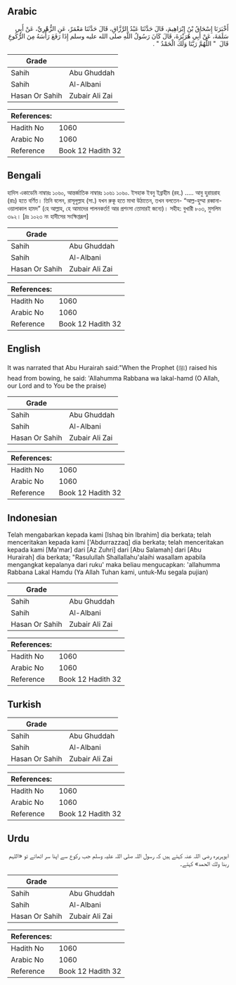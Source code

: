 ## Arabic


<div dir="rtl" lang="ar" style={{fontSize:'larger',backgroundColor:'#f8f9fa',padding:20}}>
أَخْبَرَنَا إِسْحَاقُ بْنُ إِبْرَاهِيمَ، قَالَ حَدَّثَنَا عَبْدُ الرَّزَّاقِ، قَالَ حَدَّثَنَا مَعْمَرٌ، عَنِ الزُّهْرِيِّ، عَنْ أَبِي سَلَمَةَ، عَنْ أَبِي هُرَيْرَةَ، قَالَ كَانَ رَسُولُ اللَّهِ صلى الله عليه وسلم إِذَا رَفَعَ رَأْسَهُ مِنَ الرُّكُوعِ قَالَ ‏ "‏ اللَّهُمَّ رَبَّنَا وَلَكَ الْحَمْدُ ‏"‏ ‏.‏
</div>
<div style={{backgroundColor:'#f8f9fa',padding:20, marginBottom: 10}}><table> <thead> <tr> <th>Grade</th> <th></th> </tr> </thead> <tbody> <tr><td>Sahih</td><td>Abu Ghuddah</td></tr><tr><td>Sahih</td><td>Al-Albani</td></tr><tr><td>Hasan Or Sahih</td><td>Zubair Ali Zai</td></tr></tbody></table><table> <thead> <tr> <th>References:</th> <th></th> </tr> </thead> <tbody><tr><td>Hadith No</td><td>1060</td></tr><tr><td>Arabic No</td><td>1060</td></tr><tr><td>Reference</td><td>Book 12 Hadith 32</td></tr></tbody></table></div>

## Bengali


<div dir="ltr" lang="bn" style={{fontSize:'larger',backgroundColor:'#f8f9fa',padding:20}}>
হাদিস একাডেমি নাম্বারঃ ১০৬০, আন্তর্জাতিক নাম্বারঃ ১০৬১ ১০৬০. ইসহাক ইবনু ইব্রাহীম (রহ.) ..... আবু হুরায়রাহ (রাঃ) হতে বর্ণিত। তিনি বলেন, রাসূলুল্লাহ (সা.) যখন রুকূ হতে মাথা উঠাতেন, তখন বলতেন- “আল্ল-হুম্মা রব্বানা- ওয়ালাকাল হামদ” (হে আল্লাহ, হে আমাদের পালনকর্তা! আর প্রশংসা তোমারই জন্যে)। সহীহ: বুখারী ৮০৩, মুসলিম ৩৯২। [দ্রঃ ১০২৩ নং হাদীসের সংক্ষিপ্তরূপ]
</div>
<div style={{backgroundColor:'#f8f9fa',padding:20, marginBottom: 10}}><table> <thead> <tr> <th>Grade</th> <th></th> </tr> </thead> <tbody> <tr><td>Sahih</td><td>Abu Ghuddah</td></tr><tr><td>Sahih</td><td>Al-Albani</td></tr><tr><td>Hasan Or Sahih</td><td>Zubair Ali Zai</td></tr></tbody></table><table> <thead> <tr> <th>References:</th> <th></th> </tr> </thead> <tbody><tr><td>Hadith No</td><td>1060</td></tr><tr><td>Arabic No</td><td>1060</td></tr><tr><td>Reference</td><td>Book 12 Hadith 32</td></tr></tbody></table></div>

## English


<div dir="ltr" lang="en" style={{fontSize:'larger',backgroundColor:'#f8f9fa',padding:20}}>
It was narrated that Abu Hurairah said:"When the Prophet (ﷺ) raised his head from bowing, he said: 'Allahumma Rabbana wa lakal-hamd (O Allah, our Lord and to You be the praise)
</div>
<div style={{backgroundColor:'#f8f9fa',padding:20, marginBottom: 10}}><table> <thead> <tr> <th>Grade</th> <th></th> </tr> </thead> <tbody> <tr><td>Sahih</td><td>Abu Ghuddah</td></tr><tr><td>Sahih</td><td>Al-Albani</td></tr><tr><td>Hasan Or Sahih</td><td>Zubair Ali Zai</td></tr></tbody></table><table> <thead> <tr> <th>References:</th> <th></th> </tr> </thead> <tbody><tr><td>Hadith No</td><td>1060</td></tr><tr><td>Arabic No</td><td>1060</td></tr><tr><td>Reference</td><td>Book 12 Hadith 32</td></tr></tbody></table></div>

## Indonesian


<div dir="ltr" lang="id" style={{fontSize:'larger',backgroundColor:'#f8f9fa',padding:20}}>
Telah mengabarkan kepada kami [Ishaq bin Ibrahim] dia berkata; telah menceritakan kepada kami ['Abdurrazzaq] dia berkata; telah menceritakan kepada kami [Ma'mar] dari [Az Zuhri] dari [Abu Salamah] dari [Abu Hurairah] dia berkata; "Rasulullah Shallallahu'alaihi wasallam apabila mengangkat kepalanya dari ruku' maka beliau mengucapkan: 'allahumma Rabbana Lakal Hamdu (Ya Allah Tuhan kami, untuk-Mu segala pujian)
</div>
<div style={{backgroundColor:'#f8f9fa',padding:20, marginBottom: 10}}><table> <thead> <tr> <th>Grade</th> <th></th> </tr> </thead> <tbody> <tr><td>Sahih</td><td>Abu Ghuddah</td></tr><tr><td>Sahih</td><td>Al-Albani</td></tr><tr><td>Hasan Or Sahih</td><td>Zubair Ali Zai</td></tr></tbody></table><table> <thead> <tr> <th>References:</th> <th></th> </tr> </thead> <tbody><tr><td>Hadith No</td><td>1060</td></tr><tr><td>Arabic No</td><td>1060</td></tr><tr><td>Reference</td><td>Book 12 Hadith 32</td></tr></tbody></table></div>

## Turkish


<div dir="ltr" lang="tr" style={{fontSize:'larger',backgroundColor:'#f8f9fa',padding:20}}>

</div>
<div style={{backgroundColor:'#f8f9fa',padding:20, marginBottom: 10}}><table> <thead> <tr> <th>Grade</th> <th></th> </tr> </thead> <tbody> <tr><td>Sahih</td><td>Abu Ghuddah</td></tr><tr><td>Sahih</td><td>Al-Albani</td></tr><tr><td>Hasan Or Sahih</td><td>Zubair Ali Zai</td></tr></tbody></table><table> <thead> <tr> <th>References:</th> <th></th> </tr> </thead> <tbody><tr><td>Hadith No</td><td>1060</td></tr><tr><td>Arabic No</td><td>1060</td></tr><tr><td>Reference</td><td>Book 12 Hadith 32</td></tr></tbody></table></div>

## Urdu


<div dir="rtl" lang="ur" style={{fontSize:'larger',backgroundColor:'#f8f9fa',padding:20}}>
ابوہریرہ رضی اللہ عنہ کہتے ہیں کہ رسول اللہ صلی اللہ علیہ وسلم جب رکوع سے اپنا سر اٹھاتے تو «اللہم ربنا ولك الحمد» کہتے۔
</div>
<div style={{backgroundColor:'#f8f9fa',padding:20, marginBottom: 10}}><table> <thead> <tr> <th>Grade</th> <th></th> </tr> </thead> <tbody> <tr><td>Sahih</td><td>Abu Ghuddah</td></tr><tr><td>Sahih</td><td>Al-Albani</td></tr><tr><td>Hasan Or Sahih</td><td>Zubair Ali Zai</td></tr></tbody></table><table> <thead> <tr> <th>References:</th> <th></th> </tr> </thead> <tbody><tr><td>Hadith No</td><td>1060</td></tr><tr><td>Arabic No</td><td>1060</td></tr><tr><td>Reference</td><td>Book 12 Hadith 32</td></tr></tbody></table></div>